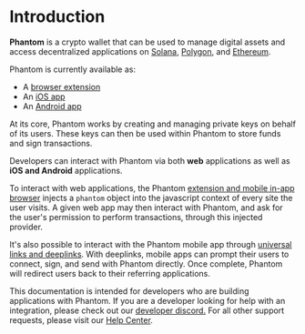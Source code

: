 
# Introduction

**Phantom** is a crypto wallet that can be used to manage digital assets and access decentralized applications on [Solana](https://solana.com/), [Polygon](https://polygon.technology/), and [Ethereum](https://ethereum.org/en/).&#x20;

Phantom is currently available as:

* A [browser extension](https://phantom.app/download)
* An [iOS app](https://apps.apple.com/us/app/phantom-solana-wallet/id1598432977)
* An [Android app](https://play.google.com/store/apps/details?id=app.phantom)

At its core, Phantom works by creating and managing private keys on behalf of its users. These keys can then be used within Phantom to store funds and sign transactions.&#x20;

Developers can interact with Phantom via both **web** applications as well as **iOS and Android** applications.

To interact with web applications, the Phantom [extension and mobile in-app browser](broken-reference) injects a `phantom` object into the javascript context of every site the user visits. A given web app may then interact with Phantom, and ask for the user's permission to perform transactions, through this injected provider.

It's also possible to interact with the Phantom mobile app through [universal links and deeplinks](phantom-deeplinks/deeplinks-ios-and-android). With deeplinks, mobile apps can prompt their users to connect, sign, and send with Phantom directly. Once complete, Phantom will redirect users back to their referring applications.

This documentation is intended for developers who are building applications with Phantom. If you are a developer looking for help with an integration, please check out our [developer discord.](https://discord.gg/j5Dp7ztzvW) For all other support requests, please visit our [Help Center](https://help.phantom.app/).
